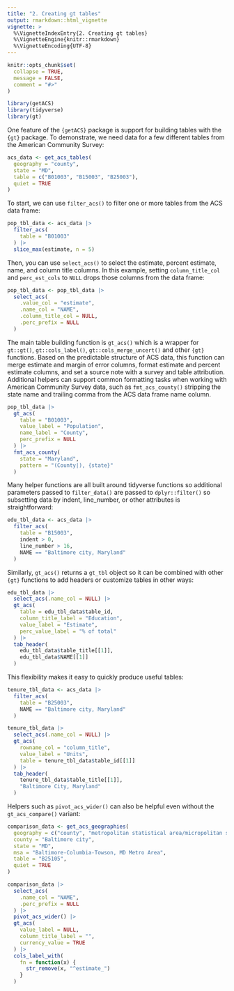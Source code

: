 ```yaml
---
title: "2. Creating gt tables"
output: rmarkdown::html_vignette
vignette: >
  %\VignetteIndexEntry{2. Creating gt tables}
  %\VignetteEngine{knitr::rmarkdown}
  %\VignetteEncoding{UTF-8}
---
```


```r
knitr::opts_chunk$set(
  collapse = TRUE,
  message = FALSE,
  comment = "#>"
)
```

```r
library(getACS)
library(tidyverse)
library(gt)
```

One feature of the `{getACS}` package is support for building tables with the `{gt}` package. To demonstrate, we need data for a few different tables from the American Community Survey:

```r
acs_data <- get_acs_tables(
  geography = "county",
  state = "MD",
  table = c("B01003", "B15003", "B25003"),
  quiet = TRUE
)
```

To start, we can use `filter_acs()` to filter one or more tables from the ACS data frame:

```r
pop_tbl_data <- acs_data |>
  filter_acs(
    table = "B01003"
  ) |>
  slice_max(estimate, n = 5)
```

Then, you can use `select_acs()` to select the estimate, percent estimate, name, and column title columns. In this example, setting `column_title_col` and `perc_est_cols` to `NULL` drops those columns from the data frame:

```r
pop_tbl_data <- pop_tbl_data |>
  select_acs(
    .value_col = "estimate",
    .name_col = "NAME",
    .column_title_col = NULL,
    .perc_prefix = NULL
  )
```

The main table building function is `gt_acs()` which is a wrapper for `gt::gt()`, `gt::cols_label()`, `gt::cols_merge_uncert()` and other `{gt}` functions. Based on the predictable structure of ACS data, this function can merge estimate and margin of error columns, format estimate and percent estimate columns, and set a source note with a survey and table attribution. Additional helpers can support common formatting tasks when working with American Community Survey data, such as `fmt_acs_county()` stripping the state name and trailing comma from the ACS data frame name column.

```r
pop_tbl_data |>
  gt_acs(
    table = "B01003",
    value_label = "Population",
    name_label = "County",
    perc_prefix = NULL
  ) |>
  fmt_acs_county(
    state = "Maryland",
    pattern = "(County|), {state}"
  )
```

Many helper functions are all built around tidyverse functions so additional parameters passed to `filter_data()` are passed to `dplyr::filter()` so subsetting data by indent, line_number, or other attributes is straightforward:

```r
edu_tbl_data <- acs_data |>
  filter_acs(
    table = "B15003",
    indent > 0,
    line_number > 16,
    NAME == "Baltimore city, Maryland"
  )
```

Similarly, `gt_acs()` returns a `gt_tbl` object so it can be combined with other `{gt}` functions to add headers or customize tables in other ways:

```r
edu_tbl_data |>
  select_acs(.name_col = NULL) |>
  gt_acs(
    table = edu_tbl_data$table_id,
    column_title_label = "Education",
    value_label = "Estimate",
    perc_value_label = "% of total"
  ) |>
  tab_header(
    edu_tbl_data$table_title[[1]],
    edu_tbl_data$NAME[[1]]
  )
```

This flexibility makes it easy to quickly produce useful tables:

```r
tenure_tbl_data <- acs_data |>
  filter_acs(
    table = "B25003",
    NAME == "Baltimore city, Maryland"
  )

tenure_tbl_data |>
  select_acs(.name_col = NULL) |>
  gt_acs(
    rowname_col = "column_title",
    value_label = "Units",
    table = tenure_tbl_data$table_id[[1]]
  ) |>
  tab_header(
    tenure_tbl_data$table_title[[1]],
    "Baltimore City, Maryland"
  )
```

Helpers such as `pivot_acs_wider()` can also be helpful even without the `gt_acs_compare()` variant:

```r
comparison_data <- get_acs_geographies(
  geography = c("county", "metropolitan statistical area/micropolitan statistical area", "state"),
  county = "Baltimore city",
  state = "MD",
  msa = "Baltimore-Columbia-Towson, MD Metro Area",
  table = "B25105",
  quiet = TRUE
)

comparison_data |>
  select_acs(
    .name_col = "NAME",
    .perc_prefix = NULL
  ) |>
  pivot_acs_wider() |>
  gt_acs(
    value_label = NULL,
    column_title_label = "",
    currency_value = TRUE
  ) |>
  cols_label_with(
    fn = function(x) {
      str_remove(x, "^estimate_")
    }
  )
```


